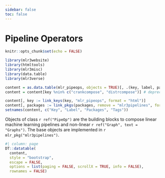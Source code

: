 ```yaml
---
sidebar: false
toc: false
---
```


# Pipeline Operators

```r
knitr::opts_chunk$set(echo = FALSE)

library(mlr3website)
library(htmltools)
library(mlr3misc)
library(data.table)
library(mlr3verse)

content = as.data.table(mlr_pipeops, objects = TRUE)[, .(key, label, packages, tags)]
content = content[key %nin% c("crankcompose", "distrcompose")] # deprecated, no help page

content[, key := link_keys(key, "mlr_pipeops", format = "html")]
content[, packages := link_pkgs(packages, remove = "mlr3pipelines", format = "html")]
setnames(content, c("Key", "Label", "Packages", "Tags"))
```

Objects of class `r ref("PipeOp")` are the building blocks to compose linear machine learning pipelines and non-linear `r ref("Graph", text = "Graphs")`.
The base objects are implemented in `r mlr_pkg("mlr3pipelines")`.


```r
#| column: page
DT::datatable(
  content,
  style = "bootstrap",
  escape = FALSE,
  options = list(paging = FALSE, scrollX = TRUE, info = FALSE),
  rownames = FALSE)
```
